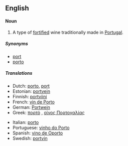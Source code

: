 ==English==
====Noun====
{{en-noun|sg=[[port]] [[wine]]}}

# A type of [[fortified]] wine traditionally made in [[Portugal]].

=====Synonyms=====
*[[port]]
*[[porto]]

=====Translations=====
{{trans-top}}
*Dutch: [[porto]], [[port]] {{m}}
*Estonian: [[portvein]]
*Finnish: [[portviini]]
*French: [[vin de Porto]] {{m}}
*German: [[Portwein]] {{m}}
*Greek: [[πορτό]] {{n}}, [[οίνος Πορτογαλίας]] {{m}}
{{trans-mid}}
*Italian: [[porto]] {{m}}
*Portuguese: [[vinho do Porto]] {{m}}
*Spanish: [[vino de Oporto]] {{m}}
*Swedish: [[portvin]] {{n}}
{{trans-bottom}}